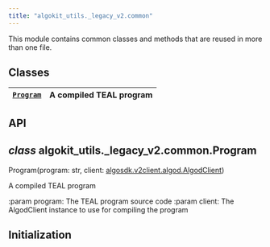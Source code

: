 ```yaml
---
title: "algokit_utils._legacy_v2.common"
---
```


<a id="module-algokit_utils._legacy_v2.common"></a>

<a id="algokit-utils-legacy-v2-common"></a>

This module contains common classes and methods that are reused in more than one file.

<a id="module-contents"></a>

<a id="classes"></a>

## Classes

| [`Program`](#algokit_utils._legacy_v2.common.Program)   | A compiled TEAL program   |
|---------------------------------------------------------|---------------------------|

<a id="api"></a>

## API

<a id="algokit_utils._legacy_v2.common.Program"></a>

## *class* algokit_utils._legacy_v2.common.Program

Program(program: str, client: [algosdk.v2client.algod.AlgodClient](../algosdk/algosdk.v2client.algod.mdx#algosdk.v2client.algod.AlgodClient))

A compiled TEAL program

:param program: The TEAL program source code
:param client: The AlgodClient instance to use for compiling the program

## Initialization
